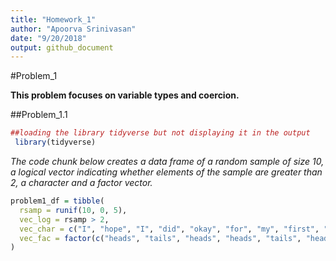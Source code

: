 ```yaml
---
title: "Homework_1"
author: "Apoorva Srinivasan"
date: "9/20/2018"
output: github_document
---
```


#Problem_1

**This problem focuses on variable types and coercion.**

##Problem_1.1


```r
##loading the library tidyverse but not displaying it in the output
 library(tidyverse)
```

_The code chunk below creates a data frame of a random sample of size 10, a logical vector indicating whether elements of the sample are greater than 2, a character and a factor vector._

```r
problem1_df = tibble(
  rsamp = runif(10, 0, 5),
  vec_log = rsamp > 2,
  vec_char = c("I", "hope", "I", "did", "okay", "for", "my", "first", "P8105", "homework"),
  vec_fac = factor(c("heads", "tails", "heads", "heads", "tails", "heads", "tails", "tails", "heads", "tails"))
)
```



